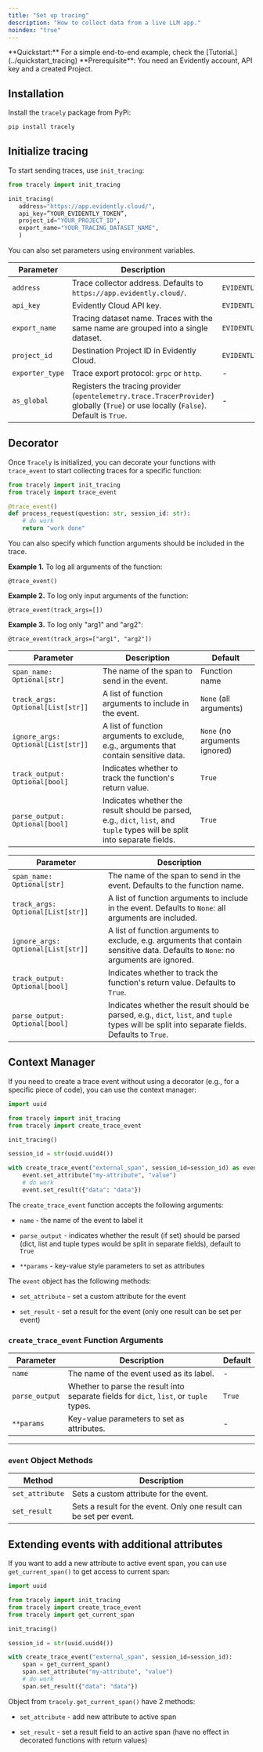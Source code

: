 ```yaml
---
title: "Set up tracing"
description: "How to collect data from a live LLM app."
noindex: "true"
---
```


<Info>
  **Quickstart:** For a simple end-to-end example, check the [Tutorial.](../quickstart_tracing)
</Info>

<Info>
  **Prerequisite**: You need an Evidently account, API key and a created Project.
</Info>

## Installation

Install the `tracely` package from PyPi:

```bash
pip install tracely
```

## Initialize tracing

To start sending traces, use `init_tracing`:

```python
from tracely import init_tracing

init_tracing(
   address="https://app.evidently.cloud/",
   api_key=”YOUR_EVIDENTLY_TOKEN”,
   project_id="YOUR_PROJECT_ID",
   export_name="YOUR_TRACING_DATASET_NAME",
   )
```

You can also set parameters using environment variables.

| Parameter       | Description                                                                                                                          | Environment Variable                    |
| --------------- | ------------------------------------------------------------------------------------------------------------------------------------ | --------------------------------------- |
| `address`       | Trace collector address. Defaults to `https://app.evidently.cloud/`.                                                                 | `EVIDENTLY_TRACE_COLLECTOR`             |
| `api_key`       | Evidently Cloud API key.                                                                                                             | `EVIDENTLY_TRACE_COLLECTOR_API_KEY`     |
| `export_name`   | Tracing dataset name. Traces with the same name are grouped into a single dataset.                                                   | `EVIDENTLY_TRACE_COLLECTOR_EXPORT_NAME` |
| `project_id`    | Destination Project ID in Evidently Cloud.                                                                                           | `EVIDENTLY_TRACE_COLLECTOR_PROJECT_ID`  |
| `exporter_type` | Trace export protocol: `grpc` or `http`.                                                                                             | -                                       |
| `as_global`     | Registers the tracing provider (`opentelemetry.trace.TracerProvider`) globally (`True`) or use locally (`False`). Default is `True`. | -                                       |

## Decorator

Once `Tracely` is initialized, you can decorate your functions with `trace_event` to start collecting traces for a specific function:

```python
from tracely import init_tracing
from tracely import trace_event

@trace_event()
def process_request(question: str, session_id: str):
    # do work
    return "work done"
```

You can also specify which function arguments should be included in the trace.

**Example 1.** To log all arguments of the function:

```
@trace_event()
```

**Example 2.** To log only input arguments of the function:

```
@trace_event(track_args=[])
```

**Example 3.** To log only "arg1" and "arg2":

```
@trace_event(track_args=["arg1", "arg2"])
```
| **Parameter**                      | **Description**                                                                                                                                | **Default**                  |
| ---------------------------------- | ---------------------------------------------------------------------------------------------------------------------------------------------- | ---------------------------- |
| `span_name: Optional[str]`         | The name of the span to send in the event.                                                                                                     | Function name                |
| `track_args: Optional[List[str]]`  | A list of function arguments to include in the event.                                                                                          | `None` (all arguments)       |
| `ignore_args: Optional[List[str]]` | A list of function arguments to exclude, e.g., arguments that contain sensitive data.                                                           | `None` (no arguments ignored) |
| `track_output: Optional[bool]`     | Indicates whether to track the function's return value.                                                                                        | `True`                       |
| `parse_output: Optional[bool]`     | Indicates whether the result should be parsed, e.g., `dict`, `list`, and `tuple` types will be split into separate fields.                      | `True`                       |



| **Parameter**                      | **Description**                                                                                                                                |
| ---------------------------------- | ---------------------------------------------------------------------------------------------------------------------------------------------- |
| `span_name: Optional[str]`         | The name of the span to send in the event. Defaults to the function name.                                                                      |
| `track_args: Optional[List[str]]`  | A list of function arguments to include in the event. Defaults to `None`: all arguments are included.                                          |
| `ignore_args: Optional[List[str]]` | A list of function  arguments to exclude, e.g. arguments that contain sensitive data. Defaults to `None`: no arguments are ignored.            |
| `track_output: Optional[bool]`     | Indicates whether to track the function's return value. Defaults to `True`.                                                                    |
| `parse_output: Optional[bool]`     | Indicates whether the result should be parsed, e.g., `dict`, `list`, and `tuple` types will be split into separate fields. Defaults to `True`. |

## Context Manager

If you need to create a trace event without using a decorator (e.g., for a specific piece of code), you can use the context manager:

```python
import uuid

from tracely import init_tracing
from tracely import create_trace_event

init_tracing()

session_id = str(uuid.uuid4())

with create_trace_event("external_span", session_id=session_id) as event:
    event.set_attribute("my-attribute", "value")
    # do work
    event.set_result({"data": "data"})
```

The `create_trace_event` function accepts the following arguments:

* `name` - the name of the event to label it

* `parse_output` - indicates whether the result (if set) should be parsed (dict, list and tuple types would be split in separate fields), default to `True`

* `**params` - key-value style parameters to set as attributes

The `event` object has the following methods:

* `set_attribute` - set a custom attribute for the event

* `set_result` - set a result for the event (only one result can be set per event)

### `create_trace_event` Function Arguments  

| Parameter        | Description                                                                                                                   | Default |
| ---------------- | ----------------------------------------------------------------------------------------------------------------------------- | ------- |
| `name`           | The name of the event used as its label.                                                                                      | -       |
| `parse_output`   | Whether to parse the result into separate fields for `dict`, `list`, or `tuple` types.                                        | `True`  |
| `**params`       | Key-value parameters to set as attributes.                                                                                    | -       |

---

### `event` Object Methods  

| Method             | Description                                                                                      |
| ------------------ | ------------------------------------------------------------------------------------------------ |
| `set_attribute`    | Sets a custom attribute for the event.                                                            |
| `set_result`       | Sets a result for the event. Only one result can be set per event.                                |


## Extending events with additional attributes

If you want to add a new attribute to active event span, you can use `get_current_span()` to get access to current span:

```python
import uuid

from tracely import init_tracing
from tracely import create_trace_event
from tracely import get_current_span

init_tracing()

session_id = str(uuid.uuid4())

with create_trace_event("external_span", session_id=session_id):
    span = get_current_span()
    span.set_attribute("my-attribute", "value")
    # do work
    span.set_result({"data": "data"})

```

Object from `tracely.get_current_span()` have 2 methods:

* `set_attribute` - add new attribute to active span

* `set_result` - set a result field to an active span (have no effect in decorated functions with return values)